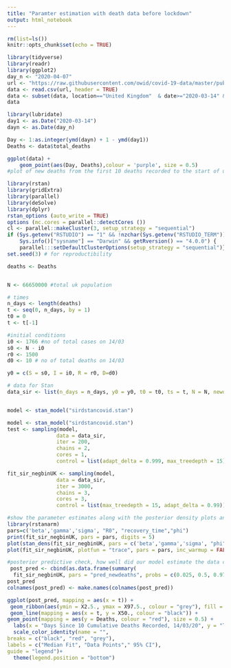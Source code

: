```yaml
---
title: "Paramter estimation with death data before lockdown"
output: html_notebook
---
```


```r
rm(list=ls())
knitr::opts_chunk$set(echo = TRUE)
```
```r
library(tidyverse)
library(readr)
library(ggplot2)
day_n <- "2020-04-07"
url <- "https://raw.githubusercontent.com/owid/covid-19-data/master/public/data/owid-covid-data.csv"
data <- read.csv(url, header = TRUE)
data <- subset(data, location=="United Kingdom"  & date>="2020-03-14" & date<=day_n, select = -c(iso_code, continent, stringency_index, population_density:life_expectancy, new_tests:tests_units)) #display only relevant columns and the UK data only. Starting date when 10 cumulative deaths have been recorded and the end date is 2 weeks past the start of the UK lockdown to allow for any delays between reduced transmission having an effect on mortality.
data
```
```r
library(lubridate)
day1 <- as.Date("2020-03-14")
dayn <- as.Date(day_n)

Day <- 1:as.integer(ymd(dayn) + 1 - ymd(day1))
Deaths <- data$total_deaths

ggplot(data) +
    geom_point(aes(Day, Deaths),colour = 'purple', size = 0.5) 
#plot of new deaths from the first 10 deaths recorded to the start of uk lockdown
```
```r
library(rstan)
library(gridExtra)
library(parallel)
library(deSolve)
library(dplyr)
rstan_options (auto_write = TRUE)
options (mc.cores = parallel::detectCores ())
cl <- parallel::makeCluster(3, setup_strategy = "sequential")
if (Sys.getenv("RSTUDIO") == "1" && !nzchar(Sys.getenv("RSTUDIO_TERM")) && 
    Sys.info()["sysname"] == "Darwin" && getRversion() == "4.0.0") {
    parallel:::setDefaultClusterOptions(setup_strategy = "sequential")}
set.seed(3) # for reproductibility

deaths <- Deaths


N <- 66650000 #total uk population

# times
n_days <- length(deaths) 
t <- seq(0, n_days, by = 1)
t0 = 0 
t <- t[-1]

#initial conditions
i0 <- 1766 #no of total cases on 14/03
s0 <- N - i0
r0 <- 1500
d0 <- 10 # no of total deaths on 14/03

y0 = c(S = s0, I = i0, R = r0, D=d0)

# data for Stan
data_sir <- list(n_days = n_days, y0 = y0, t0 = t0, ts = t, N = N, newdeaths = deaths)


model <- stan_model("sirdstancovid.stan")
```

```r
model <- stan_model("sirdstancovid.stan")
test <- sampling(model,
                data = data_sir,
                iter = 200,
                chains = 2,
                cores = 1,
                control = list(adapt_delta = 0.999, max_treedepth = 15))
```
```r
fit_sir_negbinUK <- sampling(model,
                data = data_sir,
                iter = 3000,
                chains = 3,
                cores = 3,
                control = list(max_treedepth = 15, adapt_delta = 0.99))
```
```r
#show the parameter estimates along with the posterior density plots and the MCMC chains to obsever how well the chains have mixed. 
library(rstanarm)
pars=c('beta','gamma','sigma', "R0", "recovery_time","phi")
print(fit_sir_negbinUK, pars = pars, digits = 5)
plot(stan_dens(fit_sir_negbinUK, pars = c('beta','gamma','sigma', "phi"), separate_chains = TRUE)) 
plot(fit_sir_negbinUK, plotfun = "trace", pars = pars, inc_warmup = FALSE)

```
```r
#posterior predictive check, how well did our model estimate the data curve.
 post_pred <- cbind(as.data.frame(summary(
  fit_sir_negbinUK, pars = "pred_newdeaths", probs = c(0.025, 0.5, 0.975))$summary), t, deaths)
post_pred
colnames(post_pred) <- make.names(colnames(post_pred))

ggplot(post_pred, mapping = aes(x = t)) +
 geom_ribbon(aes(ymin = X2.5., ymax = X97.5., colour = "grey"), fill = "grey", alpha = 0.6) + 
 geom_line(mapping = aes(x = t, y = X50., colour = "black")) +
geom_point(mapping = aes(y = Deaths, colour = "red"), size = 0.5) +
  labs(x = "Days Since 10 Cumulative Deaths Recorded, 14/03/20", y = "Total Deaths") +
  scale_color_identity(name = "",
breaks = c("black", "red", "grey"),
labels = c("Median Fit", "Data Points"," 95% CI"),
guide = "legend")+
  theme(legend.position = "bottom")
```



